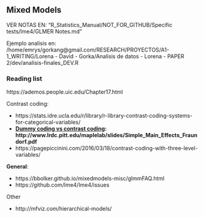 ## Mixed Models

VER NOTAS EN: "R_Statistics_Manual/NOT_FOR_GITHUB/Specific tests/lme4/GLMER Notes.md"

Ejemplo analisis en: /home/emrys/gorkang@gmail.com/RESEARCH/PROYECTOS/A1-1_WRITING/Lorena - David - Gorka/Analisis de datos - Lorena -  PAPER 2/dev/analisis-finales_DEV.R



### Reading list

https://ademos.people.uic.edu/Chapter17.html

Contrast coding: 

* https://stats.idre.ucla.edu/r/library/r-library-contrast-coding-systems-for-categorical-variables/
* **<u>Dummy coding vs contrast coding</u>: http://www.lrdc.pitt.edu/maplelab/slides/Simple_Main_Effects_Fraundorf.pdf**
* https://pagepiccinini.com/2016/03/18/contrast-coding-with-three-level-variables/

**General**: 

* https://bbolker.github.io/mixedmodels-misc/glmmFAQ.html
* https://github.com/lme4/lme4/issues

Other

* http://mfviz.com/hierarchical-models/



